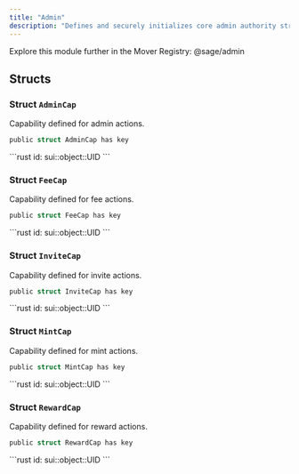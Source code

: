 ```yaml
---
title: "Admin"
description: "Defines and securely initializes core admin authority structures (AdminCap, FeeCap, RewardCap)."
---
```


<Tip>
  Explore this module further in the Mover Registry: @sage/admin
</Tip>

## Structs

### Struct `AdminCap`

Capability defined for admin actions.

```rust
public struct AdminCap has key
```

<Expandable title="Fields">
  ```rust
  id: sui::object::UID
  ```
</Expandable>

### Struct `FeeCap`

Capability defined for fee actions.

```rust
public struct FeeCap has key
```

<Expandable title="Fields">
  ```rust
  id: sui::object::UID
  ```
</Expandable>

### Struct `InviteCap`

Capability defined for invite actions.

```rust
public struct InviteCap has key
```

<Expandable title="Fields">
  ```rust
  id: sui::object::UID
  ```
</Expandable>

### Struct `MintCap`

Capability defined for mint actions.

```rust
public struct MintCap has key
```

<Expandable title="Fields">
  ```rust
  id: sui::object::UID
  ```
</Expandable>

### Struct `RewardCap`

Capability defined for reward actions.

```rust
public struct RewardCap has key
```

<Expandable title="Fields">
  ```rust
  id: sui::object::UID
  ```
</Expandable>